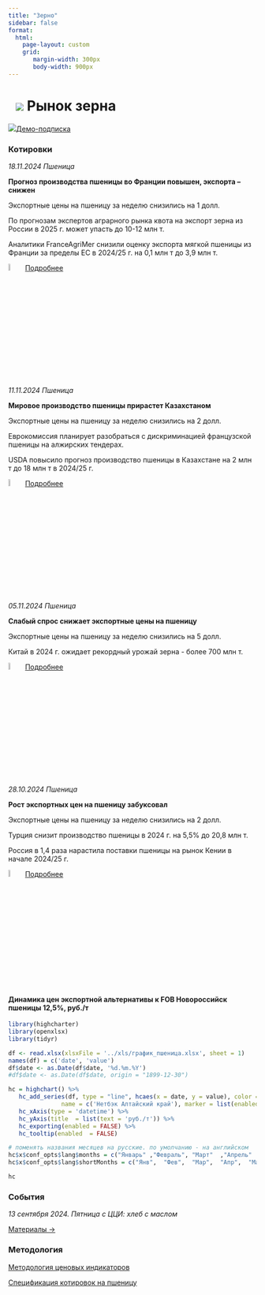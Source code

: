 ```yaml
---
title: "Зерно"
sidebar: false
format: 
  html:
    page-layout: custom
    grid:
       margin-width: 300px
       body-width: 900px
---
```


# ![](../images/icon-wheat.svg) Рынок зерна {.my-custom-class style="margin-left:3%;"}

![](../images/icon-subscription.svg)[Демо-подписка](../demo-subscription.qmd)

::: {.grid style="margin-left:0%"}
::: {.g-col-12 .g-col-sm-12 .g-col-xs-12 .g-col-xl-6 .g-col-md-6 .g-col-lg-6}
### Котировки

*18.11.2024 Пшеница*

**Прогноз производства пшеницы во Франции повышен, экспорта – снижен**

Экспортные цены на пшеницу за неделю снизились на 1 долл.

По прогнозам экспертов аграрного рынка квота на экспорт зерна из России в 2025 г. может упасть до 10-12 млн т. 

Аналитики FranceAgriMer снизили  оценку экспорта мягкой пшеницы из Франции за пределы ЕС в 2024/25 г. на 0,1 млн т до 3,9 млн т. 

![](../images/icon-locker.svg){width="6%"} [Подробнее](../demo-subscription.qmd)

*11.11.2024 Пшеница*

**Мировое производство пшеницы прирастет Казахстаном**

Экспортные цены на пшеницу за неделю снизились на 2 долл.

Еврокомиссия планирует разобраться с дискриминацией французской пшеницы на алжирских тендерах.

USDA повысило прогноз производство пшеницы в Казахстане на 2 млн т до 18 млн т в 2024/25 г. 

![](../images/icon-locker.svg){width="6%"} [Подробнее](../demo-subscription.qmd)

*05.11.2024 Пшеница*

**Слабый спрос снижает экспортные цены на пшеницу**

Экспортные цены на пшеницу за неделю снизились на 5 долл.

Китай в 2024 г. ожидает рекордный урожай зерна  - более 700 млн т.

![](../images/icon-locker.svg){width="6%"} [Подробнее](../demo-subscription.qmd)

*28.10.2024 Пшеница*

**Рост экспортных цен на пшеницу забуксовал**

Экспортные цены на пшеницу за неделю снизились на 2 долл.

Турция снизит производство пшеницы в 2024 г. на 5,5% до 20,8 млн т.

Россия в 1,4 раза нарастила поставки пшеницы на рынок Кении в начале 2024/25 г. 

![](../images/icon-locker.svg){width="6%"} [Подробнее](../demo-subscription.qmd)

:::

::: {.g-col-12 .g-col-sm-12 .g-col-xs-12 .g-col-xl-6 .g-col-md-6 .g-col-lg-6}
#### Динамика цен экспортной альтернативы к FOB Новороссийск пшеницы 12,5%, руб./т

```r

library(highcharter)
library(openxlsx)
library(tidyr)

df <- read.xlsx(xlsxFile = '../xls/график_пшеница.xlsx', sheet = 1) 
names(df) = c('date', 'value')
df$date <- as.Date(df$date, '%d.%m.%Y')
#df$date <- as.Date(df$date, origin = "1899-12-30")

hc = highchart() %>%
   hc_add_series(df, type = "line", hcaes(x = date, y = value), color = c("#1A4AFC"),
               name = c('Нетбэк Алтайский край'), marker = list(enabled = FALSE)) %>%
   hc_xAxis(type = 'datetime') %>%
   hc_yAxis(title  = list(text = 'руб./т')) %>%
   hc_exporting(enabled = FALSE) %>%
   hc_tooltip(enabled  = FALSE)

# поменять названия месяцев на русские. по умолчанию - на английском
hc$x$conf_opts$lang$months = c("Январь"	,"Февраль",	"Март"	,"Апрель"	,"Май",	"Июнь", "Июль",	"Август",	"Сентябрь",	"Октябрь",	"Ноябрь",	"Декабрь")
hc$x$conf_opts$lang$shortMonths = c("Янв", 	"Фев",	"Мар",	"Апр",	"Май",	"Июн",	"Июл",	"Авг",	"Сен",	"Окт",	"Ноя",	"Дек")

hc

```

### События

*13 сентября 2024. Пятница с ЦЦИ: хлеб с маслом*

[Материалы →](../events/2024-09-13-wheat.qmd)
:::
:::

::: {.grid style="margin-left:0%"}
::: {.g-col-12 .g-col-sm-12 .g-col-xs-12 .g-col-xl-4 .g-col-md-6 .g-col-lg-6}
### Методология

[Методология ценовых индикаторов](../methodology/methodology-benchmark-pbc.qmd)

[Спецификация котировок на пшеницу](../methodology/specs-wheat.qmd)
:::

::: {.g-col-12 .g-col-sm-12 .g-col-xs-12 .g-col-xl-4 .g-col-md-6 .g-col-lg-6}
:::
:::
